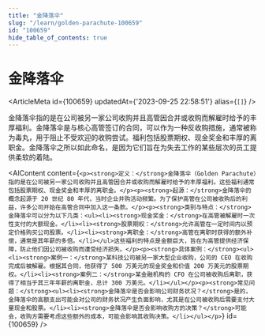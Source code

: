 ```yaml
---
title: "金降落伞"
slug: "/learn/golden-parachute-100659"
id: "100659"
hide_table_of_contents: true
---
```



# 金降落伞

<ArticleMeta id={100659} updatedAt={'2023-09-25 22:58:51'} alias={`[]`} />
<div className='border-solid border-b border-t-0 my-4 border-[var(--ifm-color-gray-300)]' />

金降落伞指的是在公司被另一家公司收购并且高管因合并或收购而解雇时给予的丰厚福利。金降落伞是与核心高管签订的合同，可以作为一种反收购措施，通常被称为毒丸，用于阻止不受欢迎的收购尝试。福利包括股票期权、现金奖金和丰厚的离职金。金降落伞之所以如此命名，是因为它们旨在为失去工作的某些层次的员工提供柔软的着陆。

<AIContent content={`<p><strong>定义：</strong>金降落伞（Golden Parachute）指的是在公司被另一家公司收购并且高管因合并或收购而解雇时给予的丰厚福利。这些福利通常包括股票期权、现金奖金和丰厚的离职金。</p><p><strong>起源：</strong>金降落伞的概念起源于 20 世纪 80 年代，当时企业并购活动频繁。为了保护高管在公司被收购后的利益，许多公司开始在高管合同中加入这一条款。</p><p><strong>类别与特点：</strong>金降落伞可以分为以下几类：<ul><li><strong>现金奖金：</strong>在高管被解雇时一次性支付的大额现金。</li><li><strong>股票期权：</strong>允许高管在一定时间内以预定价格购买公司股票。</li><li><strong>离职金：</strong>高管在离职时获得的额外补偿，通常是其年薪的多倍。</li></ul>这些福利的特点是金额巨大，旨在为高管提供经济保障，防止他们因公司被收购而遭受经济损失。</p><p><strong>具体案例：</strong><ul><li><strong>案例一：</strong>某科技公司被另一家大型企业收购，公司的 CEO 在收购完成后被解雇。根据其合同，他获得了 500 万美元的现金奖金和价值 200 万美元的股票期权。</li><li><strong>案例二：</strong>某金融机构的 CFO 在公司被收购后离职，获得了相当于其三年年薪的离职金，总计 300 万美元。</li></ul></p><p><strong>常见问题：</strong><ul><li><strong>金降落伞是否会影响公司财务状况？</strong>是的，金降落伞的高额支出可能会对公司的财务状况产生负面影响，尤其是在公司被收购后需要支付大量现金和股票。</li><li><strong>金降落伞是否会影响收购方的决策？</strong>可能会，收购方需要考虑这些额外的成本，可能会影响其收购决策。</li></ul></p>`} id={100659} />
